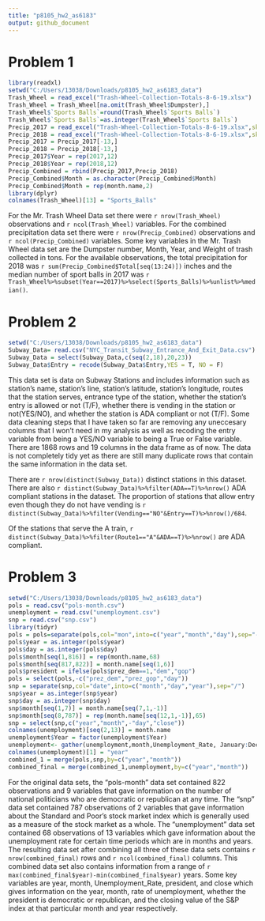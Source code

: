 ```yaml
---
title: "p8105_hw2_as6183"
output: github_document
---
```

# Problem 1
```r
library(readxl)
setwd("C:/Users/13038/Downloads/p8105_hw2_as6183_data")
Trash_Wheel = read_excel("Trash-Wheel-Collection-Totals-8-6-19.xlsx")
Trash_Wheel = Trash_Wheel[na.omit(Trash_Wheel$Dumpster),]
Trash_Wheel$`Sports Balls`=round(Trash_Wheel$`Sports Balls`)
Trash_Wheel$`Sports Balls`=as.integer(Trash_Wheel$`Sports Balls`)
Precip_2017 = read_excel("Trash-Wheel-Collection-Totals-8-6-19.xlsx",skip=1,sheet=6)
Precip_2018 = read_excel("Trash-Wheel-Collection-Totals-8-6-19.xlsx",skip=1,sheet=5)
Precip_2017 = Precip_2017[-13,]
Precip_2018 = Precip_2018[-13,]
Precip_2017$Year = rep(2017,12)
Precip_2018$Year = rep(2018,12)
Precip_Combined = rbind(Precip_2017,Precip_2018)
Precip_Combined$Month = as.character(Precip_Combined$Month)
Precip_Combined$Month = rep(month.name,2)
library(dplyr)
colnames(Trash_Wheel)[13] = "Sports_Balls" 
```

For the Mr. Trash Wheel Data set there were `r nrow(Trash_Wheel)` observations and `r ncol(Trash_Wheel)` variables. For the combined precipitation data set there were `r nrow(Precip_Combined)` observations and `r ncol(Precip_Combined)` variables. Some key variables in the Mr. Trash Wheel data set are the Dumpster number, Month, Year, and Weight of trash collected in tons. For the available observations, the total precipitation for 2018 was `r sum(Precip_Combined$Total[seq(13:24)])` inches and the median number of sport balls in 2017 was `r Trash_Wheel%>%subset(Year==2017)%>%select(Sports_Balls)%>%unlist%>%median()`. 

# Problem 2
```r
setwd("C:/Users/13038/Downloads/p8105_hw2_as6183_data")
Subway_Data= read.csv("NYC_Transit_Subway_Entrance_And_Exit_Data.csv")
Subway_Data = select(Subway_Data,c(seq(2,18),20,23))
Subway_Data$Entry = recode(Subway_Data$Entry,YES = T, NO = F)
```

This data set is data on Subway Stations and includes information such as station's name, station's line, station's latitude, station's longitude, routes that the station serves, entrance type of the station, whether the station's entry is allowed or not (T/F), whether there is vending in the station or not(YES/NO), and whether the station is ADA compliant or not (T/F). Some data cleaning steps that I have taken so far are removing any uneccesary columns that I won't need in my analysis as well as recoding the entry variable from being a YES/NO variable to being a True or False variable. There are 1868 rows and 19 columns in the data frame as of now. The data is not completely tidy yet as there are still many duplicate rows that contain the same information in the data set. 

There are `r nrow(distinct(Subway_Data))` distinct stations in this dataset. There are also `r distinct(Subway_Data)%>%filter(ADA==T)%>%nrow()` ADA compliant stations in the dataset. The proportion of stations that allow entry even though they do not have vending is `r distinct(Subway_Data)%>%filter(Vending=="NO"&Entry==T)%>%nrow()/684`.

Of the stations that serve the A train, `r distinct(Subway_Data)%>%filter(Route1=="A"&ADA==T)%>%nrow()` are ADA compliant. 

# Problem 3
```r
setwd("C:/Users/13038/Downloads/p8105_hw2_as6183_data")
pols = read.csv("pols-month.csv")
unemployment = read.csv("unemployment.csv")
snp = read.csv("snp.csv")
library(tidyr)
pols = pols=separate(pols,col="mon",into=c("year","month","day"),sep="-")
pols$year = as.integer(pols$year)
pols$day = as.integer(pols$day)
pols$month[seq(1,816)] = rep(month.name,68)
pols$month[seq(817,822)] = month.name[seq(1,6)]
pols$president = ifelse(pols$prez_dem==1,"dem","gop")
pols = select(pols,-c("prez_dem","prez_gop","day"))
snp = separate(snp,col="date",into=c("month","day","year"),sep="/")
snp$year = as.integer(snp$year)
snp$day = as.integer(snp$day)
snp$month[seq(1,7)] = month.name[seq(7,1,-1)]
snp$month[seq(8,787)] = rep(month.name[seq(12,1,-1)],65)
snp = select(snp,c("year","month",-"day","close"))
colnames(unemployment)[seq(2,13)] = month.name
unemployment$Year = factor(unemployment$Year)
unemployment<- gather(unemployment,month,Unemployment_Rate, January:December, factor_key=TRUE)
colnames(unemployment)[1] = "year"
combined_1 = merge(pols,snp,by=c("year","month"))
combined_final = merge(combined_1,unemployment,by=c("year","month"))
```

For the original data sets, the "pols-month" data set contained 822 observations and 9 variables that gave information on the number of national politicians who are democratic or republican at any time. The "snp" data set contained 787 observations of 2 variables that gave information about the Standard and Poor's stock market index which is generally used as a measure of the stock market as a whole. The "unemployment" data set contained 68 observations of 13 variables which gave information about the unemployment rate for certain time periods which are in months and years. The resulting data set after combining all three of these data sets contains `r nrow(combined_final)` rows and `r ncol(combined_final)` columns. This combined data set also contains information from a range of `r max(combined_final$year)-min(combined_final$year)` years. Some key variables are year, month, Unemployment_Rate, president, and close which gives information on the year, month, rate of unemployment, whether the president is democratic or republican, and the closing value of the S&P index at that particular month and year respectively.